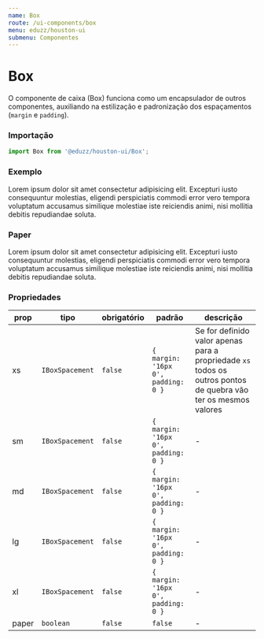 ```yaml
---
name: Box
route: /ui-components/box
menu: eduzz/houston-ui
submenu: Componentes
---
```




# Box

O componente de caixa (Box) funciona como um encapsulador de outros componentes,
auxiliando na estilização e padronização dos espaçamentos (`margin` e `padding`).

### Importação

```js
import Box from '@eduzz/houston-ui/Box';
```

### Exemplo

<Playground>
  <Box xs={{ padding: 20 }}>
    <div style={{ textAlign: 'center' }}>
      Lorem ipsum dolor sit amet consectetur adipisicing elit. Excepturi iusto consequuntur molestias, eligendi
      perspiciatis commodi error vero tempora voluptatum accusamus similique molestiae iste reiciendis animi, nisi
      mollitia debitis repudiandae soluta.
    </div>
  </Box>
</Playground>

### Paper

<Playground>
  <div className='bg-grey'>
    <Box xs={{ padding: 20 }} paper>
      <div style={{ textAlign: 'center' }}>
        Lorem ipsum dolor sit amet consectetur adipisicing elit. Excepturi iusto consequuntur molestias, eligendi
        perspiciatis commodi error vero tempora voluptatum accusamus similique molestiae iste reiciendis animi, nisi
        mollitia debitis repudiandae soluta.
      </div>
    </Box>
  </div>
</Playground>

### Propriedades

| prop  | tipo            | obrigatório | padrão                             | descrição                                                                                                       |
| ----- | --------------- | ----------- | ---------------------------------- | --------------------------------------------------------------------------------------------------------------- |
| xs    | `IBoxSpacement` | `false`     | `{ margin: '16px 0', padding: 0 }` | Se for definido valor apenas para a propriedade `xs` todos os outros pontos de quebra vão ter os mesmos valores |
| sm    | `IBoxSpacement` | `false`     | `{ margin: '16px 0', padding: 0 }` | -                                                                                                               |
| md    | `IBoxSpacement` | `false`     | `{ margin: '16px 0', padding: 0 }` | -                                                                                                               |
| lg    | `IBoxSpacement` | `false`     | `{ margin: '16px 0', padding: 0 }` | -                                                                                                               |
| xl    | `IBoxSpacement` | `false`     | `{ margin: '16px 0', padding: 0 }` | -                                                                                                               |
| paper | `boolean`       | `false`     | `false`                            | -                                                                                                               |
